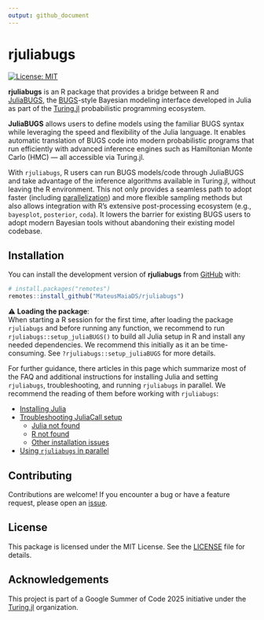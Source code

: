 ```yaml
---
output: github_document
---
```


# rjuliabugs <img src="man/figures/logo.png" align="right" alt="" />

<!-- badges: start -->
[![License: MIT](https://img.shields.io/badge/license-MIT-blue.svg)](https://opensource.org/licenses/MIT)
<!-- [![R build status](https://github.com/MateusMaiaDS/rjuliabugs/actions/workflows/R-CMD-check.yaml/badge.svg)](https://github.com/MateusMaiaDS/rjuliabugs/actions) -->
<!-- [![R-CMD-check](https://github.com/MateusMaiaDS/rjuliabugs/actions/workflows/R-CMD-check.yaml/badge.svg)](https://github.com/MateusMaiaDS/rjuliabugs/actions/workflows/R-CMD-check.yaml) -->
<!-- badges: end -->


**rjuliabugs** is an R package that provides a bridge between R and [JuliaBUGS](https://github.com/TuringLang/JuliaBUGS.jl?tab=readme-ov-file), the [BUGS](https://en.wikipedia.org/wiki/WinBUGS)-style Bayesian modeling interface developed in Julia as part of the [Turing.jl](https://turing.ml/dev/) probabilistic programming ecosystem.

**JuliaBUGS** allows users to define models using the familiar BUGS syntax while leveraging the speed and flexibility of the Julia language. It enables automatic translation of BUGS code into modern probabilistic programs that run efficiently with advanced inference engines such as Hamiltonian Monte Carlo (HMC) — all accessible via Turing.jl.

With `rjuliabugs`, R users can run BUGS models/code through JuliaBUGS and take advantage of the inference algorithms available in Turing.jl, without leaving the R environment. This not only provides a seamless path to adopt faster (including [parallelization](https://mateusmaiads.github.io/rjuliabugs/articles/rjuliabugs_parallel.html)) and more flexible sampling methods but also allows integration with R’s extensive post-processing ecosystem (e.g., `bayesplot`, `posterior`, `coda`). It lowers the barrier for existing BUGS users to adopt modern Bayesian tools without abandoning their existing model codebase.


## Installation

You can install the development version of **rjuliabugs** from [GitHub](https://github.com/MateusMaiaDS/rjuliabugs) with:

```r
# install.packages("remotes")
remotes::install_github("MateusMaiaDS/rjuliabugs")
```

⚠️ **Loading the package**:  
When starting a R session for the first time, after loading the package `rjuliabugs` and before running any function, we recommend to run `rjuliabugs::setup_juliaBUGS()` to build all Julia setup in R and install any needed dependencies. We recommend this initially as it an be time-consuming. See `?rjuliabugs::setup_juliaBUGS` for more details.


For further guidance, there articles in this page which summarize most of the FAQ and additional instructions for installing Julia and setting `rjuliabugs`, troubleshooting, and running `rjuliabugs` in parallel. We recommend the reading of them before working with `rjuliabugs`:

- [Installing Julia](https://mateusmaiads.github.io/rjuliabugs/articles/setup_troubleshooting.html#installing-julia)
- [Troubleshooting JuliaCall setup](https://mateusmaiads.github.io/rjuliabugs/articles/setup_troubleshooting.html#troubleshooting-juliacall-setup)
  - [Julia not found](https://mateusmaiads.github.io/rjuliabugs/articles/setup_troubleshooting.html#error-type-julia-not-found)
  - [R not found](https://mateusmaiads.github.io/rjuliabugs/articles/setup_troubleshooting.html#error-type-r_home-not-found)
  - [Other installation issues](https://mateusmaiads.github.io/rjuliabugs/articles/setup_troubleshooting.html#other-installations-issues)
- [Using `rjuliabugs` in parallel](https://mateusmaiads.github.io/rjuliabugs/articles/rjuliabugs_parallel.html)


## Contributing

Contributions are welcome! If you encounter a bug or have a feature request, please open an [issue](https://github.com/MateusMaiaDS/rjuliabugs/issues).

## License

This package is licensed under the MIT License. See the [LICENSE](LICENSE) file for details.

## Acknowledgements

This project is part of a Google Summer of Code 2025 initiative under the [Turing.jl](https://turing.ml/dev/) organization.  
